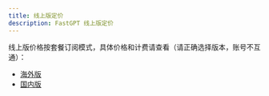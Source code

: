 ```yaml
---
title: 线上版定价
description: FastGPT 线上版定价
---
```


线上版价格按套餐订阅模式，具体价格和计费请查看（请正确选择版本，账号不互通）：

- [海外版](https://cloud.tryfastgpt.ai/price)
- [国内版](https://cloud.fastgpt.cn/price)

